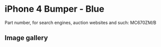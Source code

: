 
# iPhone 4 Bumper - Blue

Part number, for search engines, auction websites and such: MC670ZM/B

## Image gallery

<div style={{ width: "768px" }}>
  <GalleryComponent
    images={[
      {
        original: "/everysource/MC670.webp",
        thumbnail: "/everypreview/MC670.webp",
      },
      {
        original: "/everysource/MC670_AV1.webp",
        thumbnail: "/everypreview/MC670_AV1.webp",
      },
      {
        original: "/everysource/MC670_AV2.webp",
        thumbnail: "/everypreview/MC670_AV2.webp",
      },
      {
        original: "/everysource/MC670_AV3.webp",
        thumbnail: "/everypreview/MC670_AV3.webp",
      },
      {
        original: "/everysource/MC670_AV4.webp",
        thumbnail: "/everypreview/MC670_AV4.webp",
      },
      {
        original: "/everysource/MC670_AV5.webp",
        thumbnail: "/everypreview/MC670_AV5.webp",
      }
    ]}
  />
</div>